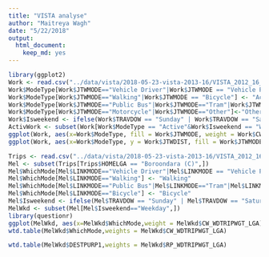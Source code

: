 ```yaml
---
title: "VISTA analyse"
author: "Maitreya Wagh"
date: "5/22/2018"
output:
  html_document:
    keep_md: yes
---
```



```r
library(ggplot2)
Work <- read.csv("../data/vista/2018-05-23-vista-2013-16/VISTA_2012_16_v1_SA1_CSV/JTW_VISTA12_16_SA1_V1.csv")
Work$ModeType[Work$JTWMODE=="Vehicle Driver"|Work$JTWMODE == "Vehicle Passenger"] <- "Private"
Work$ModeType[Work$JTWMODE=="Walking"|Work$JTWMODE == "Bicycle"] <- "Active"
Work$ModeType[Work$JTWMODE=="Public Bus"|Work$JTWMODE=="Tram"|Work$JTWMODE=="Train"|Work$JTWMODE=="Taxi"] <- "Public"
Work$ModeType[Work$JTWMODE=="Motorcycle"|Work$JTWMODE=="Other"]<-"Other"
Work$Isweekend <- ifelse(Work$TRAVDOW == "Sunday" | Work$TRAVDOW == "Saturday", "Weekend", "Weekday")
ActivWork <- subset(Work[Work$ModeType == "Active"&Work$Isweekend == "Weekday",])
ggplot(Work, aes(x=Work$ModeType, fill = Work$JTWMODE, weight = Work$CW_WDJTWWGT_LGA))+geom_bar()
ggplot(Work, aes(x=Work$ModeType, y = Work$JTWDIST, fill = Work$JTWMODE, weight = Work$CW_WDJTWWGT_LGA))+geom_col()
```

```r
Trips <- read.csv("../data/vista/2018-05-23-vista-2013-16/VISTA_2012_16_v1_SA1_CSV/T_VISTA12_16_SA1_V1.csv")
Mel <- subset(Trips[Trips$HOMELGA == "Boroondara (C)",])
Mel$WhichMode[Mel$LINKMODE=="Vehicle Driver"|Mel$LINKMODE == "Vehicle Passenger"] <- "Private"
Mel$WhichMode[Mel$LINKMODE=="Walking"] <- "Walking"
Mel$WhichMode[Mel$LINKMODE=="Public Bus"|Mel$LINKMODE=="Tram"|Mel$LINKMODE=="Train"|Mel$LINKMODE=="Taxi"] <- "Public"
Mel$WhichMode[Mel$LINKMODE=="Bicycle"] <- "Bicycle"
Mel$Isweekend <- ifelse(Mel$TRAVDOW == "Sunday" | Mel$TRAVDOW == "Saturday", "Weekend", "Weekday")
MelWkd <- subset(Mel[Mel$Isweekend=="Weekday",])
library(questionr)
ggplot(MelWkd, aes(x=MelWkd$WhichMode,weight = MelWkd$CW_WDTRIPWGT_LGA)) + geom_bar()
wtd.table(MelWkd$WhichMode,weights = MelWkd$CW_WDTRIPWGT_LGA)
```

```r
wtd.table(MelWkd$DESTPURP1,weights = MelWkd$RP_WDTRIPWGT_LGA)
```

